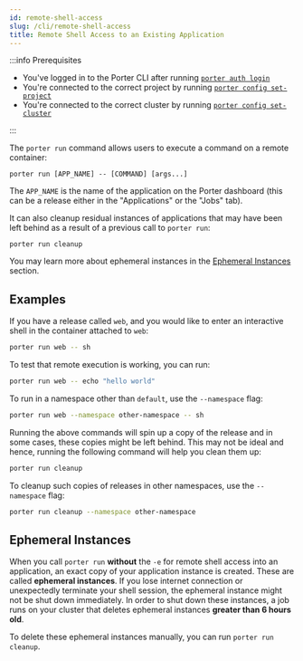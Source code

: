 ```yaml
---
id: remote-shell-access
slug: /cli/remote-shell-access
title: Remote Shell Access to an Existing Application
---
```


:::info Prerequisites

- You've logged in to the Porter CLI after running [`porter auth login`](./command-reference/porter-auth)
- You're connected to the correct project by running [`porter config set-project`](./command-reference/porter-config)
- You're connected to the correct cluster by running [`porter config set-cluster`](./command-reference/porter-config)

:::

The `porter run` command allows users to execute a command on a remote container:

```
porter run [APP_NAME] -- [COMMAND] [args...]
```

The `APP_NAME` is the name of the application on the Porter dashboard (this can be a release either in the "Applications" or the "Jobs" tab).

It can also cleanup residual instances of applications that may have been left behind as a result of a previous call to `porter run`:

```
porter run cleanup
```

You may learn more about ephemeral instances in the [Ephemeral Instances](#ephemeral-instances) section.

## Examples

If you have a release called `web`, and you would like to enter an interactive shell in the container attached to `web`:

```sh
porter run web -- sh
```

To test that remote execution is working, you can run:

```sh
porter run web -- echo "hello world"
```

To run in a namespace other than `default`, use the `--namespace` flag:

```sh
porter run web --namespace other-namespace -- sh
```

Running the above commands will spin up a copy of the release and in some cases, these copies might be left behind. This may not be ideal and hence, running the following command will help you clean them up:

```sh
porter run cleanup
```

To cleanup such copies of releases in other namespaces, use the `--namespace` flag:

```sh
porter run cleanup --namespace other-namespace
```

## Ephemeral Instances

When you call `porter run` **without** the `-e` for remote shell access into an application, an exact copy of your application instance is created. These are called **ephemeral instances**. If you lose internet connection or unexpectedly terminate your shell session, the ephemeral instance might not be shut down immediately. In order to shut down these instances, a job runs on your cluster that deletes ephemeral instances **greater than 6 hours old**.

To delete these ephemeral instances manually, you can run `porter run cleanup`.
